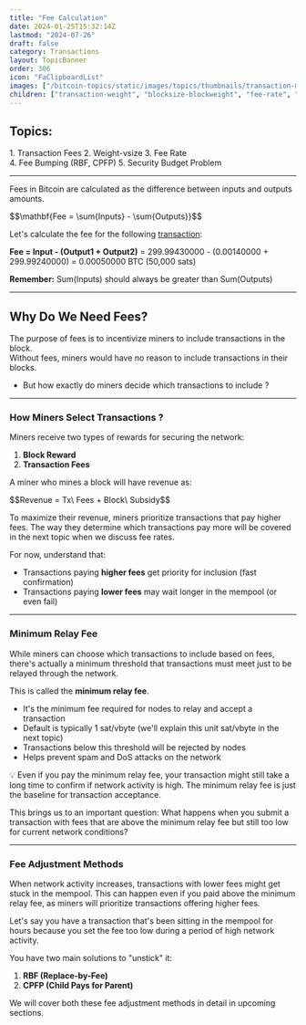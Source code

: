 ```yaml
---
title: "Fee Calculation"
date: 2024-01-25T15:32:14Z
lastmod: "2024-07-26"
draft: false
category: Transactions
layout: TopicBanner
order: 306
icon: "FaClipboardList"
images: ["/bitcoin-topics/static/images/topics/thumbnails/transaction-module/fees-thumbnail-feecalculation.jpg"]
children: ["transaction-weight", "blocksize-blockweight", "fee-rate", "rbf"]
---
```


## Topics:

<div className="grid grid-cols-2 gap-4">
    <div>
        1. Transaction Fees
        2. Weight-vsize
        3. Fee Rate
    </div>
    <div>
        4. Fee Bumping (RBF, CPFP)
        5. Security Budget Problem
    </div>
</div>

---

Fees in Bitcoin are calculated as the difference between inputs and outputs amounts.

<div className="text-center my-4 text-orange-500">
    $$\mathbf{Fee = \sum{Inputs} - \sum{Outputs}}$$
</div>

Let's calculate the fee for the following <a href="https://mempool.space/tx/c27c4d2236fce2a7542e024408d7f89b95e50e42a2c3d10be499c3102ccb45ef" target="_blank" rel="noopener noreferrer">transaction</a>:

<div className="dark:hidden w-full rounded-xl overflow-hidden">
    <SvgDisplay
        src="/bitcoin-topics/static/images/topics/transactions/fees/fees_0_temp.png"
        width="100%"
        height="auto"
    />
</div>
<div className="hidden dark:block w-full rounded-xl overflow-hidden">
    <SvgDisplay
        src="/bitcoin-topics/static/images/topics/transactions/fees/fees_0_temp.png"
        width="100%"
        height="auto"
    />
</div>


**Fee = Input - (Output1 + Output2)**
= 299.99430000 - (0.00140000 + 299.99240000)
= 0.00050000 BTC (50,000 sats)

**Remember:** Sum(Inputs) should always be greater than Sum(Outputs)

---

## Why Do We Need Fees?

The purpose of fees is to incentivize miners to include transactions in the block.  
Without fees, miners would have no reason to include transactions in their blocks.

-   But how exactly do miners decide which transactions to include ?

---

### How Miners Select Transactions ?

Miners receive two types of rewards for securing the network:

1. **Block Reward**
2. **Transaction Fees**

<div className="dark:hidden w-full rounded-lg">
    <SvgDisplay
        src="/bitcoin-topics/static/images/topics/transactions/fees/fees_1.svg"
        width="100%"
        height="auto"
    />
</div>
<div className="hidden dark:block w-full rounded-lg">
    <SvgDisplay
        src="/bitcoin-topics/static/images/topics/transactions/fees/fees_1.svg"
        width="100%"
        height="auto"
    />
</div>

A miner who mines a block will have revenue as:

<div className="text-orange-500 text-sm">
    $$Revenue = Tx\ Fees + Block\ Subsidy$$
</div>

To maximize their revenue, miners prioritize transactions that pay higher fees. The way they determine which transactions pay more will be covered in the next topic when we discuss fee rates.

For now, understand that:

-   Transactions paying **higher fees** get priority for inclusion (fast confirmation)
-   Transactions paying **lower fees** may wait longer in the mempool (or even fail)

<div className="dark:hidden w-full rounded-lg">
    <SvgDisplay
        src="/bitcoin-topics/static/images/topics/transactions/fees/fees_2.svg"
        width="100%"
        height="auto"
    />
</div>
<div className="hidden dark:block w-full rounded-lg">
    <SvgDisplay
        src="/bitcoin-topics/static/images/topics/transactions/fees/fees_2.svg"
        width="100%"
        height="auto"
    />
</div>

---

### Minimum Relay Fee

While miners can choose which transactions to include based on fees, there's actually a minimum threshold that transactions must meet just to be relayed through the network.

This is called the **minimum relay fee**.

-   It's the minimum fee required for nodes to relay and accept a transaction
-   Default is typically 1 sat/vbyte (we'll explain this unit sat/vbyte in the next topic)
-   Transactions below this threshold will be rejected by nodes
-   Helps prevent spam and DoS attacks on the network

<ExpandableAlert title="NOTE" type="info">
    💡 Even if you pay the minimum relay fee, your transaction might still take
    a long time to confirm if network activity is high. The minimum relay fee is
    just the baseline for transaction acceptance.
</ExpandableAlert>

This brings us to an important question: What happens when you submit a transaction with fees that are above the minimum relay fee but still too low for current network conditions?

---

### Fee Adjustment Methods

When network activity increases, transactions with lower fees might get stuck in the mempool. This can happen even if you paid above the minimum relay fee, as miners will prioritize transactions offering higher fees.

Let's say you have a transaction that's been sitting in the mempool for hours because you set the fee too low during a period of high network activity.

<div className="dark:hidden w-full rounded-lg">
    <SvgDisplay
        src="/bitcoin-topics/static/images/topics/transactions/fees/fees_3.svg"
        width="80%"
        height="auto"
    />
</div>
<div className="hidden dark:block w-full rounded-lg">
    <SvgDisplay
        src="/bitcoin-topics/static/images/topics/transactions/fees/fees_3.svg"
        width="80%"
        height="auto"
    />
</div>

You have two main solutions to "unstick" it:

1. **RBF (Replace-by-Fee)**
2. **CPFP (Child Pays for Parent)**

We will cover both these fee adjustment methods in detail in upcoming sections.
